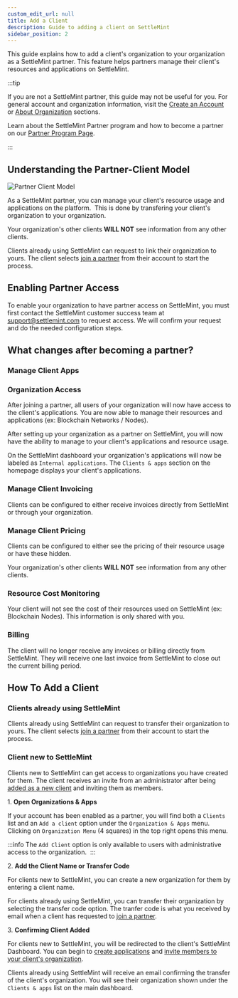 ```yaml
---
custom_edit_url: null
title: Add a Client
description: Guide to adding a client on SettleMint
sidebar_position: 2
---
```


This guide explains how to add a client's organization to your organization as a SettleMint partner. This feature helps partners manage their client's resources and applications on SettleMint.

:::tip

If you are not a SettleMint partner, this guide may not be useful for you. For general account and organization information, visit the [Create an Account](../launch-platform/managed-cloud-deployment/1_create-an-account.md) or [About Organization](../launch-platform/managed-cloud-deployment/2_about-organizations.md) sections.

Learn about the SettleMint Partner program and how to become a partner on our [Partner Program Page](https://www.settlemint.com/partner-program).

:::

## Understanding the Partner-Client Model 

![Partner Client Model](../../static/img/account-billing/Partner-Client.png)

As a SettleMint partner, you can manage your client's resource usage and applications on the platform. 
This is done by transfering your client's organization to your organization.

Your organization's other clients **WILL NOT** see information from any other clients.

Clients already using SettleMint can request to link their organization to yours. The client selects [join a partner](../account-billing/join-a-partner.mdx) from their account to start the process.

## Enabling Partner Access

To enable your organization to have partner access on SettleMint, you must first contact the SettleMint customer success team
at support@settlemint.com to request access. We will confirm your request and do the needed configuration steps.

## What changes after becoming a partner?

### Manage Client Apps

### Organization Access

After joining a partner, all users of your organization will now have access to the client's applications. You are now able to manage their resources and applications (ex: Blockchain Networks / Nodes).

After setting up your organization as a partner on SettleMint, you will now have the ability to manage to your client's applications and resource usage.

On the SettleMint dashboard your organization's applications will now be labeled as `Internal applications`. The `Clients & apps` section on the homepage displays your client's applications.

### Manage Client Invoicing

Clients can be configured to either receive invoices directly from SettleMint or through your organization.

### Manage Client Pricing

Clients can be configured to either see the pricing of their resource usage or have these hidden.

Your organization's other clients **WILL NOT** see information from any other clients.

### Resource Cost Monitoring

Your client will not see the cost of their resources used on SettleMint (ex: Blockchain Nodes). This information is only shared with you.

### Billing

The client will no longer receive any invoices or billing directly from SettleMint. They will receive one last invoice from SettleMint to close out the current billing period.

## How To Add a Client

### Clients already using SettleMint 

Clients already using SettleMint can request to transfer their organization to yours. The client selects [join a partner](../account-billing/join-a-partner.mdx) from their account to start the process.

### Client new to SettleMint 

Clients new to SettleMint can get access to organizations you have created for them. The client receives an invite from an administrator after being [added as a new client](#how-to-add-a-client) and inviting them as members.

1. **Open Organizations & Apps**

If your account has been enabled as a partner, you will find both a `Clients` list and an `Add a client` option under the `Organization & Apps` menu. Clicking on `Organization Menu` (4 squares) in the top right opens this menu.

:::info
The `Add Client` option is only available to users with administrative access to the organization. 
:::

2. **Add the Client Name or Transfer Code**

For clients new to SettleMint, you can create a new organization for them by entering a client name.

For clients already using SettleMint, you can transfer their organization by selecting the transfer code option. The tranfer code is what you received by email when a client has requested to [join a partner](../account-billing/join-a-partner.mdx).

3. **Confirming Client Added**

For clients new to SettleMint, you will be redirected to the client's SettleMint Dashboard. You can begin to [create applications](../using-platform/0_create-an-application.md) and [invite members to your client's organization](../../launch-platform/managed-cloud-deployment/about-organizations/).

Clients already using SettleMint will receive an email confirming the transfer of the client's organization. You will see their organization shown under the `Clients & apps` list on the main dashboard.

